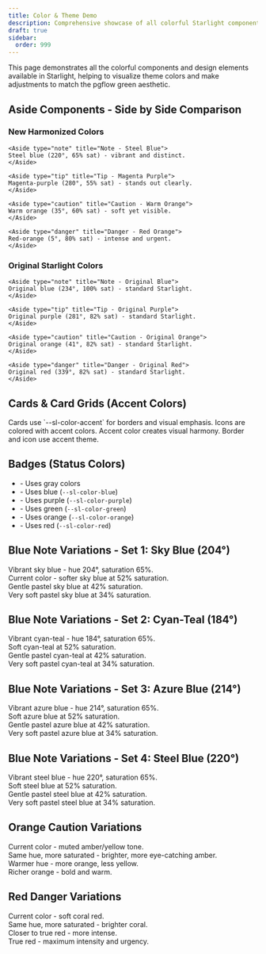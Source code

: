 ```yaml
---
title: Color & Theme Demo
description: Comprehensive showcase of all colorful Starlight components and CSS variables
draft: true
sidebar:
  order: 999
---
```



This page demonstrates all the colorful components and design elements available in Starlight, helping to visualize theme colors and make adjustments to match the pgflow green aesthetic.

## Aside Components - Side by Side Comparison

<style>{`
  .comparison-container {
    display: grid;
    grid-template-columns: 1fr 1fr;
    gap: 2rem;
    margin: 2rem 0;
  }

  @media (max-width: 768px) {
    .comparison-container {
      grid-template-columns: 1fr;
    }
  }

  .comparison-column h3 {
    margin-top: 0;
    text-align: center;
    color: var(--sl-color-accent);
  }

  /* Original Starlight default colors */
  .original-colors {
    --sl-color-blue-low: hsl(234, 54%, 20%);
    --sl-color-blue: hsl(234, 100%, 60%);
    --sl-color-blue-high: hsl(234, 100%, 87%);

    --sl-color-purple-low: hsl(281, 39%, 22%);
    --sl-color-purple: hsl(281, 82%, 63%);
    --sl-color-purple-high: hsl(281, 82%, 89%);

    --sl-color-orange-low: hsl(41, 39%, 22%);
    --sl-color-orange: hsl(41, 82%, 63%);
    --sl-color-orange-high: hsl(41, 82%, 87%);

    --sl-color-red-low: hsl(339, 39%, 22%);
    --sl-color-red: hsl(339, 82%, 63%);
    --sl-color-red-high: hsl(339, 82%, 87%);
  }
`}</style>

<div className="comparison-container">
  <div className="comparison-column">
    <h3>New Harmonized Colors</h3>

    <Aside type="note" title="Note - Steel Blue">
    Steel blue (220°, 65% sat) - vibrant and distinct.
    </Aside>

    <Aside type="tip" title="Tip - Magenta Purple">
    Magenta-purple (280°, 55% sat) - stands out clearly.
    </Aside>

    <Aside type="caution" title="Caution - Warm Orange">
    Warm orange (35°, 60% sat) - soft yet visible.
    </Aside>

    <Aside type="danger" title="Danger - Red Orange">
    Red-orange (5°, 80% sat) - intense and urgent.
    </Aside>
  </div>

  <div className="comparison-column original-colors">
    <h3>Original Starlight Colors</h3>

    <Aside type="note" title="Note - Original Blue">
    Original blue (234°, 100% sat) - standard Starlight.
    </Aside>

    <Aside type="tip" title="Tip - Original Purple">
    Original purple (281°, 82% sat) - standard Starlight.
    </Aside>

    <Aside type="caution" title="Caution - Original Orange">
    Original orange (41°, 82% sat) - standard Starlight.
    </Aside>

    <Aside type="danger" title="Danger - Original Red">
    Original red (339°, 82% sat) - standard Starlight.
    </Aside>
  </div>
</div>

## Cards & Card Grids (Accent Colors)

<CardGrid>
  <Card title="Basic Card" icon="rocket">
    Cards use `--sl-color-accent` for borders and visual emphasis.
  </Card>

  <Card title="Card with Icon" icon="star">
    Icons are colored with accent colors.
  </Card>

  <Card title="Information Card" icon="information">
    Accent color creates visual harmony.
  </Card>

  <Card title="Settings Card" icon="setting">
    Border and icon use accent theme.
  </Card>
</CardGrid>

## Badges (Status Colors)

- <Badge text="Default" variant="default" /> - Uses gray colors
- <Badge text="Note" variant="note" /> - Uses blue (`--sl-color-blue`)
- <Badge text="Tip" variant="tip" /> - Uses purple (`--sl-color-purple`)
- <Badge text="Success" variant="success" /> - Uses green (`--sl-color-green`)
- <Badge text="Caution" variant="caution" /> - Uses orange (`--sl-color-orange`)
- <Badge text="Danger" variant="danger" /> - Uses red (`--sl-color-red`)

## Blue Note Variations - Set 1: Sky Blue (204°)

<style>{`
  .note-set1-variant-1 {
    --sl-color-blue-low: hsl(204, 45%, 18%);
    --sl-color-blue: hsl(204, 65%, 55%);
    --sl-color-blue-high: hsl(204, 70%, 75%);
  }
  .note-set1-variant-2 {
    --sl-color-blue-low: hsl(204, 38%, 18%);
    --sl-color-blue: hsl(204, 52%, 55%);
    --sl-color-blue-high: hsl(204, 56%, 75%);
  }
  .note-set1-variant-3 {
    --sl-color-blue-low: hsl(204, 32%, 18%);
    --sl-color-blue: hsl(204, 42%, 55%);
    --sl-color-blue-high: hsl(204, 46%, 75%);
  }
  .note-set1-variant-4 {
    --sl-color-blue-low: hsl(204, 26%, 18%);
    --sl-color-blue: hsl(204, 34%, 55%);
    --sl-color-blue-high: hsl(204, 38%, 75%);
  }
`}</style>

<div class="note-set1-variant-1">
<Aside type="note" title="Set 1.1: Sky Blue (65% sat)">
Vibrant sky blue - hue 204°, saturation 65%.
</Aside>
</div>

<div class="note-set1-variant-2">
<Aside type="note" title="Set 1.2: Soft Sky Blue (52% sat) - Current">
Current color - softer sky blue at 52% saturation.
</Aside>
</div>

<div class="note-set1-variant-3">
<Aside type="note" title="Set 1.3: Pastel Sky Blue (42% sat)">
Gentle pastel sky blue at 42% saturation.
</Aside>
</div>

<div class="note-set1-variant-4">
<Aside type="note" title="Set 1.4: Very Pastel Sky Blue (34% sat)">
Very soft pastel sky blue at 34% saturation.
</Aside>
</div>

## Blue Note Variations - Set 2: Cyan-Teal (184°)

<style>{`
  .note-set2-variant-1 {
    --sl-color-blue-low: hsl(184, 45%, 18%);
    --sl-color-blue: hsl(184, 65%, 55%);
    --sl-color-blue-high: hsl(184, 70%, 75%);
  }
  .note-set2-variant-2 {
    --sl-color-blue-low: hsl(184, 38%, 18%);
    --sl-color-blue: hsl(184, 52%, 55%);
    --sl-color-blue-high: hsl(184, 56%, 75%);
  }
  .note-set2-variant-3 {
    --sl-color-blue-low: hsl(184, 32%, 18%);
    --sl-color-blue: hsl(184, 42%, 55%);
    --sl-color-blue-high: hsl(184, 46%, 75%);
  }
  .note-set2-variant-4 {
    --sl-color-blue-low: hsl(184, 26%, 18%);
    --sl-color-blue: hsl(184, 34%, 55%);
    --sl-color-blue-high: hsl(184, 38%, 75%);
  }
`}</style>

<div class="note-set2-variant-1">
<Aside type="note" title="Set 2.1: Cyan-Teal (65% sat)">
Vibrant cyan-teal - hue 184°, saturation 65%.
</Aside>
</div>

<div class="note-set2-variant-2">
<Aside type="note" title="Set 2.2: Soft Cyan-Teal (52% sat)">
Soft cyan-teal at 52% saturation.
</Aside>
</div>

<div class="note-set2-variant-3">
<Aside type="note" title="Set 2.3: Pastel Cyan-Teal (42% sat)">
Gentle pastel cyan-teal at 42% saturation.
</Aside>
</div>

<div class="note-set2-variant-4">
<Aside type="note" title="Set 2.4: Very Pastel Cyan-Teal (34% sat)">
Very soft pastel cyan-teal at 34% saturation.
</Aside>
</div>

## Blue Note Variations - Set 3: Azure Blue (214°)

<style>{`
  .note-set3-variant-1 {
    --sl-color-blue-low: hsl(214, 45%, 18%);
    --sl-color-blue: hsl(214, 65%, 55%);
    --sl-color-blue-high: hsl(214, 70%, 75%);
  }
  .note-set3-variant-2 {
    --sl-color-blue-low: hsl(214, 38%, 18%);
    --sl-color-blue: hsl(214, 52%, 55%);
    --sl-color-blue-high: hsl(214, 56%, 75%);
  }
  .note-set3-variant-3 {
    --sl-color-blue-low: hsl(214, 32%, 18%);
    --sl-color-blue: hsl(214, 42%, 55%);
    --sl-color-blue-high: hsl(214, 46%, 75%);
  }
  .note-set3-variant-4 {
    --sl-color-blue-low: hsl(214, 26%, 18%);
    --sl-color-blue: hsl(214, 34%, 55%);
    --sl-color-blue-high: hsl(214, 38%, 75%);
  }
`}</style>

<div class="note-set3-variant-1">
<Aside type="note" title="Set 3.1: Azure Blue (65% sat)">
Vibrant azure blue - hue 214°, saturation 65%.
</Aside>
</div>

<div class="note-set3-variant-2">
<Aside type="note" title="Set 3.2: Soft Azure Blue (52% sat)">
Soft azure blue at 52% saturation.
</Aside>
</div>

<div class="note-set3-variant-3">
<Aside type="note" title="Set 3.3: Pastel Azure Blue (42% sat)">
Gentle pastel azure blue at 42% saturation.
</Aside>
</div>

<div class="note-set3-variant-4">
<Aside type="note" title="Set 3.4: Very Pastel Azure Blue (34% sat)">
Very soft pastel azure blue at 34% saturation.
</Aside>
</div>

## Blue Note Variations - Set 4: Steel Blue (220°)

<style>{`
  .note-set4-variant-1 {
    --sl-color-blue-low: hsl(220, 45%, 18%);
    --sl-color-blue: hsl(220, 65%, 55%);
    --sl-color-blue-high: hsl(220, 70%, 75%);
  }
  .note-set4-variant-2 {
    --sl-color-blue-low: hsl(220, 38%, 18%);
    --sl-color-blue: hsl(220, 52%, 55%);
    --sl-color-blue-high: hsl(220, 56%, 75%);
  }
  .note-set4-variant-3 {
    --sl-color-blue-low: hsl(220, 32%, 18%);
    --sl-color-blue: hsl(220, 42%, 55%);
    --sl-color-blue-high: hsl(220, 46%, 75%);
  }
  .note-set4-variant-4 {
    --sl-color-blue-low: hsl(220, 26%, 18%);
    --sl-color-blue: hsl(220, 34%, 55%);
    --sl-color-blue-high: hsl(220, 38%, 75%);
  }
`}</style>

<div class="note-set4-variant-1">
<Aside type="note" title="Set 4.1: Steel Blue (65% sat)">
Vibrant steel blue - hue 220°, saturation 65%.
</Aside>
</div>

<div class="note-set4-variant-2">
<Aside type="note" title="Set 4.2: Soft Steel Blue (52% sat)">
Soft steel blue at 52% saturation.
</Aside>
</div>

<div class="note-set4-variant-3">
<Aside type="note" title="Set 4.3: Pastel Steel Blue (42% sat)">
Gentle pastel steel blue at 42% saturation.
</Aside>
</div>

<div class="note-set4-variant-4">
<Aside type="note" title="Set 4.4: Very Pastel Steel Blue (34% sat)">
Very soft pastel steel blue at 34% saturation.
</Aside>
</div>

## Orange Caution Variations

<style>{`
  .caution-variant-1 {
    --sl-color-orange-low: hsl(45, 35%, 20%);
    --sl-color-orange: hsl(45, 70%, 60%);
    --sl-color-orange-high: hsl(45, 75%, 80%);
  }
  .caution-variant-2 {
    --sl-color-orange-low: hsl(45, 45%, 20%);
    --sl-color-orange: hsl(45, 78%, 62%);
    --sl-color-orange-high: hsl(45, 82%, 82%);
  }
  .caution-variant-3 {
    --sl-color-orange-low: hsl(35, 45%, 20%);
    --sl-color-orange: hsl(35, 75%, 60%);
    --sl-color-orange-high: hsl(35, 80%, 80%);
  }
  .caution-variant-4 {
    --sl-color-orange-low: hsl(30, 50%, 20%);
    --sl-color-orange: hsl(30, 80%, 60%);
    --sl-color-orange-high: hsl(30, 85%, 80%);
  }
`}</style>

<div class="caution-variant-1">
<Aside type="caution" title="Variant 1: Amber (45°, 70% sat) - Current">
Current color - muted amber/yellow tone.
</Aside>
</div>

<div class="caution-variant-2">
<Aside type="caution" title="Variant 2: Vibrant Amber (45°, 78% sat)">
Same hue, more saturated - brighter, more eye-catching amber.
</Aside>
</div>

<div class="caution-variant-3">
<Aside type="caution" title="Variant 3: Warm Orange (35°, 75% sat)">
Warmer hue - more orange, less yellow.
</Aside>
</div>

<div class="caution-variant-4">
<Aside type="caution" title="Variant 4: Rich Orange (30°, 80% sat)">
Richer orange - bold and warm.
</Aside>
</div>

## Red Danger Variations

<style>{`
  .danger-variant-1 {
    --sl-color-red-low: hsl(10, 40%, 20%);
    --sl-color-red: hsl(10, 70%, 60%);
    --sl-color-red-high: hsl(10, 75%, 80%);
  }
  .danger-variant-2 {
    --sl-color-red-low: hsl(10, 50%, 20%);
    --sl-color-red: hsl(10, 78%, 62%);
    --sl-color-red-high: hsl(10, 82%, 82%);
  }
  .danger-variant-3 {
    --sl-color-red-low: hsl(5, 55%, 20%);
    --sl-color-red: hsl(5, 80%, 60%);
    --sl-color-red-high: hsl(5, 85%, 80%);
  }
  .danger-variant-4 {
    --sl-color-red-low: hsl(0, 60%, 20%);
    --sl-color-red: hsl(0, 82%, 60%);
    --sl-color-red-high: hsl(0, 85%, 80%);
  }
`}</style>

<div class="danger-variant-1">
<Aside type="danger" title="Variant 1: Coral (10°, 70% sat) - Current">
Current color - soft coral red.
</Aside>
</div>

<div class="danger-variant-2">
<Aside type="danger" title="Variant 2: Vibrant Coral (10°, 78% sat)">
Same hue, more saturated - brighter coral.
</Aside>
</div>

<div class="danger-variant-3">
<Aside type="danger" title="Variant 3: Bright Red-Orange (5°, 80% sat)">
Closer to true red - more intense.
</Aside>
</div>

<div class="danger-variant-4">
<Aside type="danger" title="Variant 4: Pure Red (0°, 82% sat)">
True red - maximum intensity and urgency.
</Aside>
</div>
